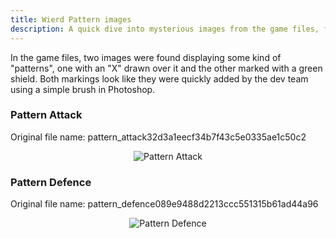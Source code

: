 ```yaml
---
title: Wierd Pattern images
description: A quick dive into mysterious images from the game files, featuring two patterns marked with rough edits that hint at developer intentions.
---
```


In the game files, two images were found displaying some kind of "patterns", one with an "X" drawn over it and the other marked with a green shield.
Both markings look like they were quickly added by the dev team using a simple brush in Photoshop.

### Pattern Attack

Original file name: pattern_attack32d3a1eecf34b7f43c5e0335ae1c50c2

<div align="center">

![Pattern Attack](https://raw.githubusercontent.com/ThatSINEWAVE/pcw-bughunters/refs/heads/main/images/datamining/Pattern%20Images/pattern_attack32d3a1eecf34b7f43c5e0335ae1c50c2.png)

</div>

### Pattern Defence

Original file name: pattern_defence089e9488d2213ccc551315b61ad44a96

<div align="center">

![Pattern Defence](https://raw.githubusercontent.com/ThatSINEWAVE/pcw-bughunters/refs/heads/main/images/datamining/Pattern%20Images/pattern_defence089e9488d2213ccc551315b61ad44a96.png)

</div>